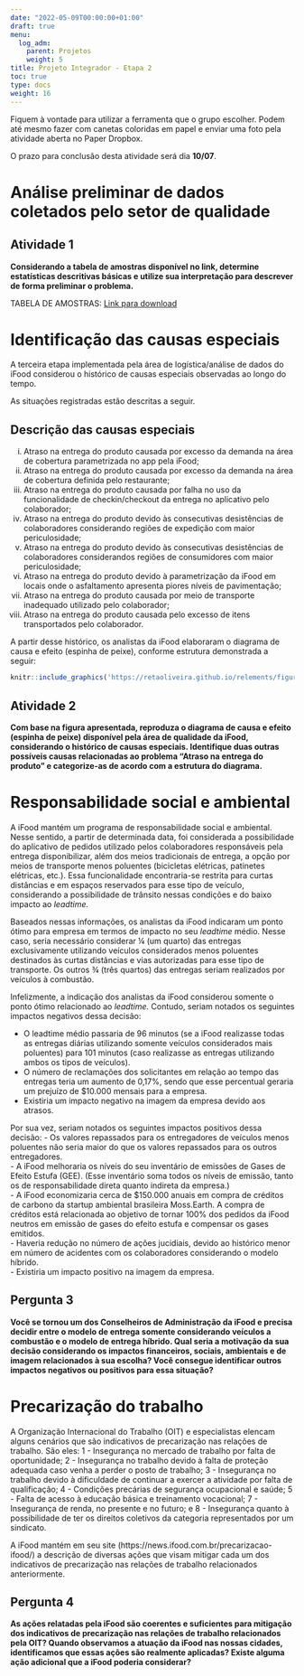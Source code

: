 ---
date: "2022-05-09T00:00:00+01:00"
draft: true
menu:
  log_adm:
    parent: Projetos
    weight: 5
title: Projeto Integrador - Etapa 2
toc: true
type: docs
weight: 16
---

Fiquem à vontade para utilizar a ferramenta que o grupo escolher. Podem até mesmo fazer com canetas coloridas em papel e enviar uma foto pela atividade aberta no Paper Dropbox. 

O prazo para conclusão desta atividade será dia **10/07**.

# Análise preliminar de dados coletados pelo setor de qualidade

## Atividade 1

**Considerando a tabela de amostras disponível no link, determine estatísticas descritivas básicas e utilize sua interpretação para descrever de forma preliminar o problema.** 

TABELA DE AMOSTRAS: [Link para download](https://cefetmgbr-my.sharepoint.com/:x:/g/personal/renataoliveira_cefetmg_br/ETKOyyBJOl5MgcNMyq7dThUBaaQaD1w3DnNyXs6MUAFYnA?e=MOqg2W)


# Identificação das causas especiais 

A terceira etapa implementada pela área de logística/análise de dados do iFood considerou o histórico de causas especiais observadas ao longo do tempo. 

As situações registradas estão descritas a seguir. 

## Descrição das causas especiais 

(i)	Atraso na entrega do produto causada por excesso da demanda na área de cobertura parametrizada no app pela iFood; 
(ii)	Atraso na entrega do produto causada por excesso da demanda na área de cobertura definida pelo restaurante;
(iii)	Atraso na entrega do produto causada por falha no uso da funcionalidade de checkin/checkout da entrega no aplicativo pelo colaborador; 
(iv)	Atraso na entrega do produto devido às consecutivas desistências de colaboradores considerando regiões de expedição com maior periculosidade; 
(v)	Atraso na entrega do produto devido às consecutivas desistências de colaboradores considerandos regiões de consumidores com maior periculosidade;
(vi)	Atraso na entrega do produto devido à parametrização da iFood em locais onde o asfaltamento apresenta piores níveis de pavimentação; 
(vii)	Atraso na entrega do produto causada por meio de transporte inadequado utilizado pelo colaborador; 
(viii)	Atraso na entrega do produto causada pelo excesso de itens transportados pelo colaborador.

A partir desse histórico, os analistas da iFood elaboraram o diagrama de causa e efeito (espinha de peixe), conforme estrutura demonstrada a seguir:
 
```{r}
knitr::include_graphics('https://retaoliveira.github.io/relements/figures/transport/espinha-peixe.png')
```
 
## Atividade 2 

**Com base na figura apresentada, reproduza o diagrama de causa e efeito (espinha de peixe) disponível pela área de qualidade da iFood, considerando o histórico de causas especiais. Identifique duas outras possíveis causas relacionadas ao problema “Atraso na entrega do produto” e categorize-as de acordo com a estrutura do diagrama.**


# Responsabilidade social e ambiental
A iFood mantém um programa de responsabilidade social e ambiental. Nesse sentido, a partir de determinada data, foi considerada a possibilidade do aplicativo de pedidos utilizado pelos colaboradores responsáveis pela entrega disponibilizar, além dos meios tradicionais de entrega, a opção por meios de transporte menos poluentes (bicicletas elétricas, patinetes elétricas, etc.). Essa funcionalidade encontraria-se restrita para curtas distâncias e em espaços reservados para esse tipo de veículo, considerando a possibilidade de trânsito nessas condições e do baixo impacto ao _leadtime._

Baseados nessas informações, os analistas da iFood indicaram um ponto ótimo para empresa em termos de impacto no seu _leadtime_ médio. Nesse caso, seria necessário considerar ¼ (um quarto) das entregas exclusivamente utilizando veículos considerados menos poluentes destinados às curtas distâncias e vias autorizadas para esse tipo de transporte. Os outros ¾ (três quartos) das entregas seriam realizados por veículos à combustão.

Infelizmente, a indicação dos analistas da iFood considerou somente o ponto ótimo relacionado ao _leadtime._ Contudo, seriam notados os seguintes impactos negativos dessa decisão:

- O leadtime médio passaria de 96 minutos (se a iFood realizasse todas as  entregas diárias utilizando somente veículos considerados mais poluentes) para 101 minutos (caso realizasse as entregas utilizando ambos os tipos de veículos).    
- O número de reclamações dos solicitantes em relação ao tempo das entregas teria um aumento de 0,17%, sendo que esse percentual geraria um prejuízo de $10.000 mensais para a empresa.    
- Existiria um impacto negativo na imagem da empresa devido aos atrasos.   

Por sua vez, seriam notados os seguintes impactos positivos dessa decisão:
- Os valores repassados para os entregadores de veículos menos poluentes não seria maior do que os valores repassados para os outros entregadores.   
- A iFood melhoraria os níveis do seu inventário de emissões de Gases de Efeito Estufa (GEE). (Esse inventário soma todos os níveis de emissão, tanto os de responsabilidade direta quanto indireta da empresa.)   
- A iFood economizaria cerca de $150.000 anuais em compra de créditos de carbono da startup ambiental brasileira Moss.Earth. A compra de créditos está relacionada ao objetivo de tornar 100% dos pedidos da iFood neutros em emissão de gases do efeito estufa e compensar os gases emitidos.    
- Haveria redução no número de ações jucidiais, devido ao histórico menor em número de acidentes com os colaboradores considerando o modelo híbrido.   
- Existiria um impacto positivo na imagem da empresa.

## Pergunta 3

**Você se tornou um dos Conselheiros de Administração da iFood e precisa decidir entre o modelo de entrega somente considerando veículos a combustão e o modelo de entrega híbrido. Qual seria a motivação da sua decisão considerando os impactos financeiros, sociais, ambientais e de imagem relacionados à sua escolha? Você consegue identificar outros impactos negativos ou positivos para essa situação?**

# Precarização do trabalho

A Organização Internacional do Trabalho (OIT) e especialistas elencam alguns cenários que são indicativos de precarização nas relações de trabalho. São eles:
1 - Insegurança no mercado de trabalho por falta de oportunidade;
2 - Insegurança no trabalho devido à falta de proteção adequada caso venha a perder o posto de trabalho;
3 - Insegurança no trabalho devido à dificuldade de continuar a exercer a atividade por falta de qualificação;
4 - Condições precárias de segurança ocupacional e saúde;
5 - Falta de acesso à educação básica e treinamento vocacional;
7 - Insegurança de renda, no presente e no futuro; e
8 - Insegurança quanto à possibilidade de ter os direitos coletivos da categoria representados por um sindicato.

A iFood mantém em seu site (https://news.ifood.com.br/precarizacao-ifood/) a descrição de diversas ações que visam mitigar cada um dos indicativos de precarização nas relações de trabalho relacionados anteriormente.

## Pergunta 4

**As ações relatadas pela iFood são coerentes e suficientes para mitigação dos indicativos de precarização nas relações de trabalho relacionados pela OIT? Quando observamos a atuação da iFood nas nossas cidades, identificamos que essas ações são realmente aplicadas? Existe alguma ação adicional que a iFood poderia considerar?**


